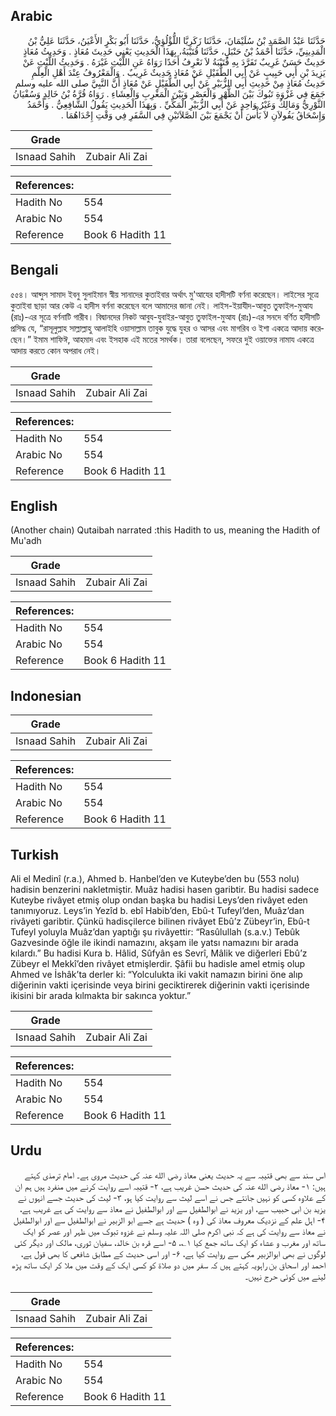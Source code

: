 ## Arabic


<div dir="rtl" lang="ar" style={{fontSize:'larger',backgroundColor:'#f8f9fa',padding:20}}>
حَدَّثَنَا عَبْدُ الصَّمَدِ بْنُ سُلَيْمَانَ، حَدَّثَنَا زَكَرِيَّا اللُّؤْلُؤِيُّ، حَدَّثَنَا أَبُو بَكْرٍ الأَعْيَنُ، حَدَّثَنَا عَلِيُّ بْنُ الْمَدِينِيِّ، حَدَّثَنَا أَحْمَدُ بْنُ حَنْبَلٍ، حَدَّثَنَا قُتَيْبَةُ، بِهَذَا الْحَدِيثِ يَعْنِي حَدِيثَ مُعَاذٍ ‏.‏ وَحَدِيثُ مُعَاذٍ حَدِيثٌ حَسَنٌ غَرِيبٌ تَفَرَّدَ بِهِ قُتَيْبَةُ لاَ نَعْرِفُ أَحَدًا رَوَاهُ عَنِ اللَّيْثِ غَيْرَهُ ‏.‏ وَحَدِيثُ اللَّيْثِ عَنْ يَزِيدَ بْنِ أَبِي حَبِيبٍ عَنْ أَبِي الطُّفَيْلِ عَنْ مُعَاذٍ حَدِيثٌ غَرِيبٌ ‏.‏ وَالْمَعْرُوفُ عِنْدَ أَهْلِ الْعِلْمِ حَدِيثُ مُعَاذٍ مِنْ حَدِيثِ أَبِي الزُّبَيْرِ عَنْ أَبِي الطُّفَيْلِ عَنْ مُعَاذٍ أَنَّ النَّبِيَّ صلى الله عليه وسلم جَمَعَ فِي غَزْوَةِ تَبُوكَ بَيْنَ الظُّهْرِ وَالْعَصْرِ وَبَيْنَ الْمَغْرِبِ وَالْعِشَاءِ ‏.‏ رَوَاهُ قُرَّةُ بْنُ خَالِدٍ وَسُفْيَانُ الثَّوْرِيُّ وَمَالِكٌ وَغَيْرُ وَاحِدٍ عَنْ أَبِي الزُّبَيْرِ الْمَكِّيِّ ‏.‏ وَبِهَذَا الْحَدِيثِ يَقُولُ الشَّافِعِيُّ ‏.‏ وَأَحْمَدُ وَإِسْحَاقُ يَقُولاَنِ لاَ بَأْسَ أَنْ يَجْمَعَ بَيْنَ الصَّلاَتَيْنِ فِي السَّفَرِ فِي وَقْتِ إِحْدَاهُمَا ‏.‏
</div>
<div style={{backgroundColor:'#f8f9fa',padding:20, marginBottom: 10}}><table> <thead> <tr> <th>Grade</th> <th></th> </tr> </thead> <tbody> <tr><td>Isnaad Sahih</td><td>Zubair Ali Zai</td></tr></tbody></table><table> <thead> <tr> <th>References:</th> <th></th> </tr> </thead> <tbody><tr><td>Hadith No</td><td>554</td></tr><tr><td>Arabic No</td><td>554</td></tr><tr><td>Reference</td><td>Book 6 Hadith 11</td></tr></tbody></table></div>

## Bengali


<div dir="ltr" lang="bn" style={{fontSize:'larger',backgroundColor:'#f8f9fa',padding:20}}>
৫৫৪। আব্দুস সামাদ ইবনু সুলাইমান স্বীয় সানাদের কুতাইবার অর্থাৎ মু'আযের হাদীসটি বর্ণনা করেছেন। লাইসের সূত্রে কুতাইবা ছাড়া আর কেউ এ হাদীস বর্ণনা করেছেন বলে আমাদের জানা নেই। লাইস-ইয়াযীদ-আবুত তুফাইল-মুআয (রাঃ)-এর সূত্রে বর্ণনাটি গারীব। বিদ্বানদের নিকট আবুয-যুবাইর-আবুত তুফাইল-মুআয (রাঃ)-এর সনদে বর্ণিত হাদীসটি প্রসিদ্ধ যে, “রাসূলুল্লাহ সাল্লাল্লাহু আলাইহি ওয়াসাল্লাম তাবুক যুদ্ধে যুহর ও আসর এবং মাগরিব ও ইশা একত্রে আদায় করেছেন।” ইমাম শাফিঈ, আহমাদ এবং ইসহাক এই মতের সমর্থক। তারা বলেছেন, সফরে দুই ওয়াক্তের নামায একত্রে আদায় করতে কোন অপরাধ নেই।
</div>
<div style={{backgroundColor:'#f8f9fa',padding:20, marginBottom: 10}}><table> <thead> <tr> <th>Grade</th> <th></th> </tr> </thead> <tbody> <tr><td>Isnaad Sahih</td><td>Zubair Ali Zai</td></tr></tbody></table><table> <thead> <tr> <th>References:</th> <th></th> </tr> </thead> <tbody><tr><td>Hadith No</td><td>554</td></tr><tr><td>Arabic No</td><td>554</td></tr><tr><td>Reference</td><td>Book 6 Hadith 11</td></tr></tbody></table></div>

## English


<div dir="ltr" lang="en" style={{fontSize:'larger',backgroundColor:'#f8f9fa',padding:20}}>
(Another chain) Qutaibah narrated :this Hadith to us, meaning the Hadith of Mu'adh
</div>
<div style={{backgroundColor:'#f8f9fa',padding:20, marginBottom: 10}}><table> <thead> <tr> <th>Grade</th> <th></th> </tr> </thead> <tbody> <tr><td>Isnaad Sahih</td><td>Zubair Ali Zai</td></tr></tbody></table><table> <thead> <tr> <th>References:</th> <th></th> </tr> </thead> <tbody><tr><td>Hadith No</td><td>554</td></tr><tr><td>Arabic No</td><td>554</td></tr><tr><td>Reference</td><td>Book 6 Hadith 11</td></tr></tbody></table></div>

## Indonesian


<div dir="ltr" lang="id" style={{fontSize:'larger',backgroundColor:'#f8f9fa',padding:20}}>

</div>
<div style={{backgroundColor:'#f8f9fa',padding:20, marginBottom: 10}}><table> <thead> <tr> <th>Grade</th> <th></th> </tr> </thead> <tbody> <tr><td>Isnaad Sahih</td><td>Zubair Ali Zai</td></tr></tbody></table><table> <thead> <tr> <th>References:</th> <th></th> </tr> </thead> <tbody><tr><td>Hadith No</td><td>554</td></tr><tr><td>Arabic No</td><td>554</td></tr><tr><td>Reference</td><td>Book 6 Hadith 11</td></tr></tbody></table></div>

## Turkish


<div dir="ltr" lang="tr" style={{fontSize:'larger',backgroundColor:'#f8f9fa',padding:20}}>
Ali el Medinî (r.a.), Ahmed b. Hanbel’den ve Kuteybe’den bu (553 nolu) hadisin benzerini nakletmiştir. Muâz hadisi hasen garibtir. Bu hadisi sadece Kuteybe rivâyet etmiş olup ondan başka bu hadisi Leys’den rivâyet eden tanımıyoruz. Leys’in Yezîd b. ebî Habib’den, Ebû-t Tufeyl’den, Muâz’dan rivâyeti garibtir. Çünkü hadisçilerce bilinen rivâyet Ebû’z Zübeyr’in, Ebû-t Tufeyl yoluyla Muâz’dan yaptığı şu rivâyettir: “Rasûlullah (s.a.v.) Tebûk Gazvesinde öğle ile ikindi namazını, akşam ile yatsı namazını bir arada kılardı.” Bu hadisi Kura b. Hâlid, Sûfyân es Sevrî, Mâlik ve diğerleri Ebû’z Zübeyr el Mekkî’den rivâyet etmişlerdir. Şâfii bu hadisle amel etmiş olup Ahmed ve İshâk’ta derler ki: “Yolculukta iki vakit namazın birini öne alıp diğerinin vakti içerisinde veya birini geciktirerek diğerinin vakti içerisinde ikisini bir arada kılmakta bir sakınca yoktur.”
</div>
<div style={{backgroundColor:'#f8f9fa',padding:20, marginBottom: 10}}><table> <thead> <tr> <th>Grade</th> <th></th> </tr> </thead> <tbody> <tr><td>Isnaad Sahih</td><td>Zubair Ali Zai</td></tr></tbody></table><table> <thead> <tr> <th>References:</th> <th></th> </tr> </thead> <tbody><tr><td>Hadith No</td><td>554</td></tr><tr><td>Arabic No</td><td>554</td></tr><tr><td>Reference</td><td>Book 6 Hadith 11</td></tr></tbody></table></div>

## Urdu


<div dir="rtl" lang="ur" style={{fontSize:'larger',backgroundColor:'#f8f9fa',padding:20}}>
اس سند سے بھی قتیبہ سے یہ حدیث یعنی معاذ رضی الله عنہ کی حدیث مروی ہے۔ امام ترمذی کہتے ہیں: ۱- معاذ رضی الله عنہ کی حدیث حسن غریب ہے، ۲- قتیبہ اسے روایت کرنے میں منفرد ہیں ہم ان کے علاوہ کسی کو نہیں جانتے جس نے اسے لیث سے روایت کیا ہو، ۳- لیث کی حدیث جسے انہوں نے یزید بن ابی حبیب سے، اور یزید نے ابوالطفیل سے اور ابوالطفیل نے معاذ سے روایت کی ہے غریب ہے، ۴- اہل علم کے نزدیک معروف معاذ کی ( وہ ) حدیث ہے جسے ابو الزبیر نے ابوالطفیل سے اور ابوالطفیل نے معاذ سے روایت کی ہے کہ نبی اکرم صلی اللہ علیہ وسلم نے غزوہ تبوک میں ظہر اور عصر کو ایک ساتھ اور مغرب و عشاء کو ایک ساتھ جمع کیا ۱؎، ۵- اسے قرہ بن خالد، سفیان ثوری، مالک اور دیگر کئی لوگوں نے بھی ابوالزبیر مکی سے روایت کیا ہے، ۶- اور اسی حدیث کے مطابق شافعی کا بھی قول ہے، احمد اور اسحاق بن راہویہ کہتے ہیں کہ سفر میں دو صلاۃ کو کسی ایک کے وقت میں ملا کر ایک ساتھ پڑھ لینے میں کوئی حرج نہیں۔
</div>
<div style={{backgroundColor:'#f8f9fa',padding:20, marginBottom: 10}}><table> <thead> <tr> <th>Grade</th> <th></th> </tr> </thead> <tbody> <tr><td>Isnaad Sahih</td><td>Zubair Ali Zai</td></tr></tbody></table><table> <thead> <tr> <th>References:</th> <th></th> </tr> </thead> <tbody><tr><td>Hadith No</td><td>554</td></tr><tr><td>Arabic No</td><td>554</td></tr><tr><td>Reference</td><td>Book 6 Hadith 11</td></tr></tbody></table></div>